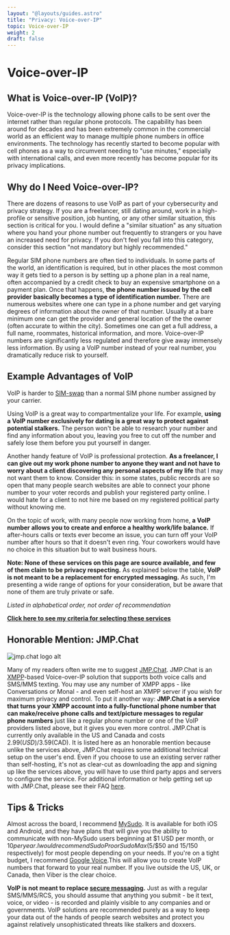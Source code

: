 ```yaml
---
layout: "@layouts/guides.astro"
title: "Privacy: Voice-over-IP"
topic: Voice-over-IP
weight: 2
draft: false
---
```



# Voice-over-IP

## What is Voice-over-IP (VoIP)?

Voice-over-IP is the technology allowing phone calls to be sent over the internet rather than regular phone protocols. The capability has been around for decades and has been extremely common in the commercial world as an efficient way to manage multiple phone numbers in office environments. The technology has recently started to become popular with cell phones as a way to circumvent needing to "use minutes," especially with international calls, and even more recently has become popular for its privacy implications.

## Why do I Need Voice-over-IP?

There are dozens of reasons to use VoIP as part of your cybersecurity and privacy strategy. If you are a freelancer, still dating around, work in a high-profile or sensitive position, job hunting, or any other similar situation, this section is critical for you. I would define a "similar situation" as any situation where you hand your phone number out frequently to strangers or you have an increased need for privacy. If you don't feel you fall into this category, consider this section "not mandatory but highly recommended."

Regular SIM phone numbers are often tied to individuals. In some parts of the world, an identification is required, but in other places the most common way it gets tied to a person is by setting up a phone plan in a real name, often accompanied by a credit check to buy an expensive smartphone on a payment plan. Once that happens, **the phone number issued by the cell provider basically becomes a type of identification number.** There are numerous websites where one can type in a phone number and get varying degrees of information about the owner of that number. Usually at a bare minimum one can get the provider and general location of the the owner (often accurate to within the city). Sometimes one can get a full address, a full name, roommates, historical information, and more. Voice-over-IP numbers are significantly less regulated and therefore give away immensely less information. By using a VoIP number instead of your real number, you dramatically reduce risk to yourself.

## Example Advantages of VoIP

VoIP is harder to [SIM-swap](https://us.norton.com/blog/mobile/sim-swap-fraud) than a normal SIM phone number assigned by your carrier.

Using VoIP is a great way to compartmentalize your life. For example, **using a VoIP number exclusively for dating is a great way to protect against potential stalkers.** The person won't be able to research your number and find any information about you, leaving you free to cut off the number and safely lose them before you put yourself in danger.

Another handy feature of VoIP is professional protection. **As a freelancer, I can give out my work phone number to anyone they want and not have to worry about a client discovering any personal aspects of my life** that I may not want them to know. Consider this: in some states, public records are so open that many people search websites are able to connect your phone number to your voter records and publish your registered party online. I would hate for a client to not hire me based on my registered political party without knowing me.

On the topic of work, with many people now working from home, **a VoIP number allows you to create and enforce a healthy work/life balance.** If after-hours calls or texts ever become an issue, you can turn off your VoIP number after hours so that it doesn't even ring. Your coworkers would have no choice in this situation but to wait business hours.

**Note: None of these services on this page are source available, and few of them claim to be privacy respecting.** As explained below the table, **VoIP is not meant to be a replacement for encrypted messaging.** As such, I'm presenting a wide range of options for your consideration, but be aware that none of them are truly private or safe.

_Listed in alphabetical order, not order of recommendation_

<ProsAndCons data={data} headingLevel={4} />

**[Click here to see my criteria for selecting these services](/criteria#voip)**

## Honorable Mention: JMP.Chat

<img
  src="/images/logos/jmp.png"
  alt="jmp.chat logo alt"
  class="float-left mx-6 w-24"
/>

Many of my readers often write me to suggest [JMP.Chat](https://jmp.chat/). JMP.Chat is an [XMPP](/guides/less-important/messaging)-based Voice-over-IP solution that supports both voice calls and SMS/MMS texting. You may use any number of XMPP apps - like Conversations or Monal - and even self-host an XMPP server if you wish for maximum privacy and control. To put it another way: **JMP.Chat is a service that turns your XMPP account into a fully-functional phone number that can make/receive phone calls and text/picture messages to regular phone numbers** just like a regular phone number or one of the VoIP providers listed above, but it gives you even more control. JMP.Chat is currently only available in the US and Canada and costs $2.99(USD)/$3.59(CAD). It is listed here as an honorable mention because unlike the services above, JMP.Chat requires some additional technical setup on the user's end. Even if you choose to use an existing server rather than self-hosting, it's not as clear-cut as downloading the app and signing up like the services above, you will have to use third party apps and servers to configure the service. For additional information or help getting set up with JMP.Chat, please see their FAQ [here](https://jmp.chat/faq/).

## Tips & Tricks

Almost across the board, I recommend [MySudo](https://mysudo.com/). It is available for both iOS and Android, and they have plans that will give you the ability to communicate with non-MySudo users beginning at $1 USD per month, or $10 per year. I would recommend SudoPro or SudoMax ($5/$50 and $15/$150 respectively) for most people depending on your needs. If you're on a tight budget, I recommend [Google Voice](https://www.google.com/voice).This will allow you to create VoIP numbers that forward to your real number. If you live outside the US, UK, or Canada, then Viber is the clear choice.

**VoIP is not meant to replace [secure messaging](/guides/less-important/messaging).** Just as with a regular SMS/MMS/RCS, you should assume that anything you submit - be it text, voice, or video - is recorded and plainly visible to any companies and or governments. VoIP solutions are recommended purely as a way to keep your data out of the hands of people search websites and protect you against relatively unsophisticated threats like stalkers and doxxers.
